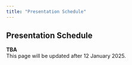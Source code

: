 ```yaml
---
title: "Presentation Schedule"
---
```


## Presentation Schedule

**TBA**\
This page will be updated after 12 January 2025.